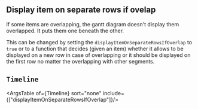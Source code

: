 
<Meta title="Features/Display Item On Separate Rows If Overlap/Doc"  />

## Display item on separate rows if ovelap

If some items are overlapping, the gantt diagram doesn't display them overlapped. It puts them one beneath the other. 

This can be changed by setting the `displayItemOnSeparateRowsIfOverlap` to `true`
or to a function that decides (given an item) whether it allows to be displayed on a new row in case of overlapping or it should be displayed on the first row no matter the overlapping with other segments.

## `Timeline`
  <ArgsTable of={Timeline} sort="none" include={["displayItemOnSeparateRowsIfOverlap"]}/>